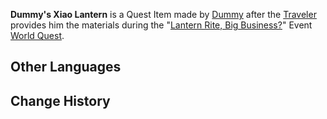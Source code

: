 {{Item Infobox
|id           = 100723
|image        = Item Xiao Lantern.png
|type         = Quest Items
|description  = A [[Xiao Lantern]] made by [[Dummy]]. It looks surprisingly intricate...
|source1      = Given during [[Lantern Rite, Big Business?]]
}}
'''Dummy's Xiao Lantern''' is a Quest Item made by [[Dummy]] after the [[Traveler]] provides him the materials during the "[[Lantern Rite, Big Business?]]" Event [[World Quest]].

==Other Languages==
{{Other Languages
|default_hidden = 1
|en      = Dummy's Xiao Lantern
|zhs     = 阿笨做的霄灯
|zhs_rm  = Ābèn Zuò de Xiāodēng
|zht     = 阿笨做的霄燈
|zht_rm  = Ābèn Zuò de Xiāodēng
|ja      = デクが作った霄灯
|ja_rm   = Deku ga Tsukutta Shoutou{{Assumed}}
|ko      = 모질이가 만든 소등
|ko_rm   = 
|es      = Linterna celeste del Bobo Ben
|fr      = Lanterne céleste de Gourdiflot
|ru      = Небесный фонарь болвана Бэня
|th      = โคม Xiao ที่ Dummy ทำ
|th_rm   = Khon Xiao thi Dummy Tham
|vi      = Đèn Tiêu Dummy làm
|de      = Heinis Laterne
|id      = Lentera Xiao Milik Dummy
|pt      = Lanterna Celeste do Bobo
}}

==Change History==
{{Change History|1.3}}